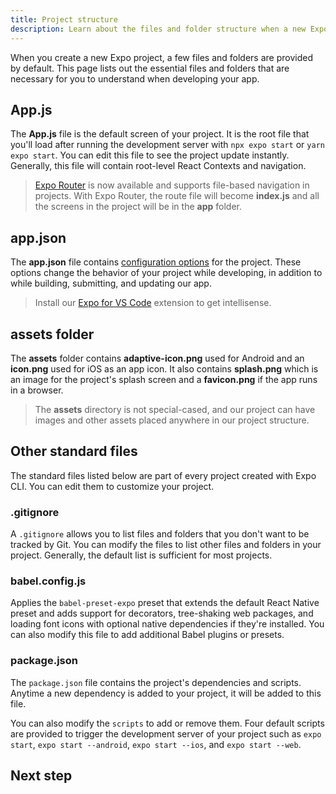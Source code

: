```yaml
---
title: Project structure
description: Learn about the files and folder structure when a new Expo project is created.
---
```



When you create a new Expo project, a few files and folders are provided by default. This page lists out the essential files and folders that are necessary for you to understand when developing your app.

## App.js

The **App.js** file is the default screen of your project. It is the root file that you'll load after running the development server with `npx expo start` or `yarn expo start`. You can edit this file to see the project update instantly. Generally, this file will contain root-level React Contexts and navigation.

> [Expo Router](https://expo.github.io/router/docs) is now available and supports file-based navigation in projects. With Expo Router, the route file will become **index.js** and all the screens in the project will be in the **app** folder.

## app.json

The **app.json** file contains [configuration options](/versions/latest/config/app) for the project. These options change the behavior of your project while developing, in addition to while building, submitting, and updating our app.

> Install our [Expo for VS Code](https://github.com/expo/vscode-expo) extension to get intellisense.

## assets folder

The **assets** folder contains **adaptive-icon.png** used for Android and an **icon.png** used for iOS as an app icon. It also contains **splash.png** which is an image for the project's splash screen and a **favicon.png** if the app runs in a browser.

> The **assets** directory is not special-cased, and our project can have images and other assets placed anywhere in our project structure.

## Other standard files

The standard files listed below are part of every project created with Expo CLI. You can edit them to customize your project.

### .gitignore

A `.gitignore` allows you to list files and folders that you don't want to be tracked by Git. You can modify the files to list other files and folders in your project. Generally, the default list is sufficient for most projects.

### babel.config.js

Applies the `babel-preset-expo` preset that extends the default React Native preset and adds support for decorators, tree-shaking web packages, and loading font icons with optional native dependencies if they're installed. You can also modify this file to add additional Babel plugins or presets.

### package.json

The `package.json` file contains the project's dependencies and scripts. Anytime a new dependency is added to your project, it will be added to this file.

You can also modify the `scripts` to add or remove them. Four default scripts are provided to trigger the development server of your project such as `expo start`, `expo start --android`, `expo start --ios`, and `expo start --web`.

## Next step

<BoxLink
  title="Splash screen"
  description="Splash screen is the first screen that users see when they open your app. Learn how to customize it."
  href="/home/develop/user-interface/splash-screen"
/>
